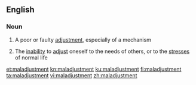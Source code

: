 ==English==

===Noun===
{{en-noun}}

# A poor or faulty [[adjustment]], especially of a mechanism
# {{context|psychology|lang=en}} The [[inability]] to [[adjust]] oneself to the needs of others, or to the [[stress]]es of normal life

[[et:maladjustment]]
[[kn:maladjustment]]
[[ku:maladjustment]]
[[fi:maladjustment]]
[[ta:maladjustment]]
[[vi:maladjustment]]
[[zh:maladjustment]]
